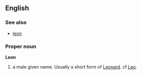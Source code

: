 ==English==
===See also===
*[[leon]]
===Proper noun===
'''Leon'''

# a male given name. Usually a short form of [[Leonard]]. cf [[Leo]].